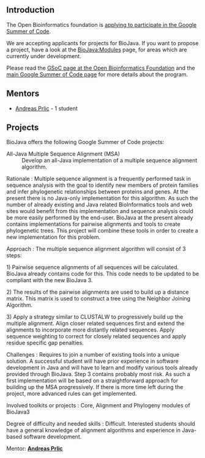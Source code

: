 == Introduction ==

The Open Bioinformatics foundation is [http://www.open-bio.org/wiki/Google_Summer_of_Code applying to participate in the Google Summer of Code].

We are accepting applicants for projects for BioJava. If you want to propose a project, have a look at the [[BioJava:Modules]] page, for areas which are currently under development.

Please read the [http://www.open-bio.org/wiki/Google_Summer_of_Code GSoC page at the Open Bioinformatics Foundation] and the [http://code.google.com/soc main Google Summer of Code page] for more details about the program.

== Mentors ==

* [[Andreas_Prlic | Andreas Prlic]] - 1 student

== Projects ==

BioJava offers the following Google Summer of Code projects:

;All-Java Multiple Sequence Alignment (MSA)
:Develop an all-Java implementation of a multiple sequence alignment algorithm.  

; Rationale : Multiple sequence alignment is a frequently performed task in sequence analysis with the goal to identify new members of protein families and infer phylogenetic relationships between proteins and genes. At the present there is no Java-only implementation for this algorithm. As such the number of already existing and Java related BioInformatics tools and web sites would benefit from this implementation and sequence analysis could be more easily performed by the end-user.   BioJava at the present already contains implementations for pairwise alignments and tools to create phylogenetic trees. This project will combine these tools in order to create a new implementation for this  problem.
 
; Approach : The multiple sequence alignment algorithm will consist of 3 steps: 

1) Pairwise sequence alignments of all sequences will be calculated.  BioJava already contains code for this. This code needs to be updated to be compliant with the new BioJava 3.

2) The results of the pairwise alignments are used to build up a distance matrix. This matrix is used to construct a tree using the Neighbor Joining Algorithm.

3) Apply a strategy similar to CLUSTALW to progressively build up the multiple alignment. Align closer related sequences first and extend the alignments to incorporate more distantly related sequences. Apply sequence weighting to correct for closely related sequences and apply residue specific gap penalties.


; Challenges : Requires to join a number of existing tools into a unique solution. A successful student will have prior experience in software development in Java and will have to learn and modify various tools already provided through BioJava. Step 3 contains probably most risk. As such a first implementation will be based on a straightforward  approach for building up the MSA progressively. If there is more time left during the project, more advanced rules can get implemented.

; Involved toolkits or projects : Core, Alignment and Phylogeny modules of BioJava3

; Degree of difficulty and needed skills : Difficult. Interested students should have a general knowledge of alignment algorithms and experience in Java-based software development.

; Mentor: '''[[Andreas_Prlic | Andreas Prlic]]'''